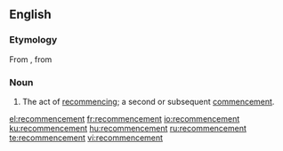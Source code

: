 ==English==

===Etymology===
From {{etyl|frm|en}} {{m|frm|recommencement}}, from {{etyl|fro|en}}

===Noun===
{{en-noun}}
# The act of [[recommence|recommencing]]; a second or subsequent [[commencement]].

[[el:recommencement]]
[[fr:recommencement]]
[[io:recommencement]]
[[ku:recommencement]]
[[hu:recommencement]]
[[ru:recommencement]]
[[te:recommencement]]
[[vi:recommencement]]